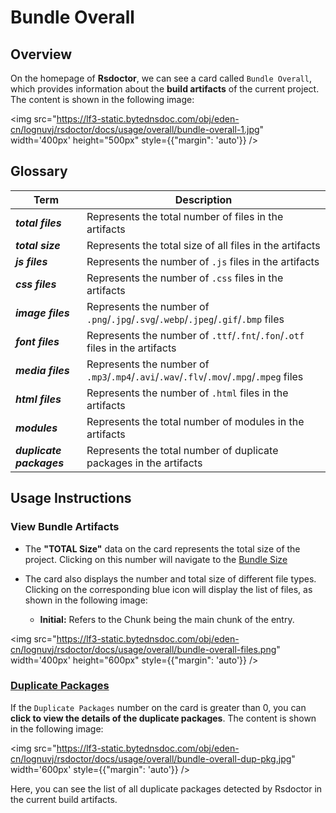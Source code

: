 # Bundle Overall

## Overview

On the homepage of **Rsdoctor**, we can see a card called `Bundle Overall`, which provides information about the **build artifacts** of the current project. The content is shown in the following image:

<img src="https://lf3-static.bytednsdoc.com/obj/eden-cn/lognuvj/rsdoctor/docs/usage/overall/bundle-overall-1.jpg" width='400px' height="500px" style={{"margin": 'auto'}} />

## Glossary

| Term                            | Description                                                                         |
| ------------------------------- | ----------------------------------------------------------------------------------- |
| <b><i>total files</i></b>       | Represents the total number of files in the artifacts                               |
| <b><i>total size</i></b>        | Represents the total size of all files in the artifacts                             |
| <b><i>js files</i></b>          | Represents the number of `.js` files in the artifacts                              |
| <b><i>css files</i></b>         | Represents the number of `.css` files in the artifacts                             |
| <b><i>image files</i></b>       | Represents the number of `.png`/`.jpg`/`.svg`/`.webp`/`.jpeg`/`.gif`/`.bmp` files  |
| <b><i>font files</i></b>        | Represents the number of `.ttf`/`.fnt`/`.fon`/`.otf` files in the artifacts         |
| <b><i>media files</i></b>       | Represents the number of `.mp3`/`.mp4`/`.avi`/`.wav`/`.flv`/`.mov`/`.mpg`/`.mpeg` files |
| <b><i>html files</i></b>        | Represents the number of `.html` files in the artifacts                             |
| <b><i>modules</i></b>           | Represents the total number of modules in the artifacts                            |
| <b><i>duplicate packages</i></b>| Represents the total number of duplicate packages in the artifacts                  |

## Usage Instructions

### View Bundle Artifacts

- The **"TOTAL Size"** data on the card represents the total size of the project. Clicking on this number will navigate to the [Bundle Size](./bundle-size.mdx)

- The card also displays the number and total size of different file types. Clicking on the corresponding blue icon will display the list of files, as shown in the following image:
  - **Initial:** Refers to the Chunk being the main chunk of the entry.
  
<img src="https://lf3-static.bytednsdoc.com/obj/eden-cn/lognuvj/rsdoctor/docs/usage/overall/bundle-overall-files.png" width='400px' height="600px" style={{"margin": 'auto'}}  />

### [Duplicate Packages](../topic/duplicate-pkg-problem.mdx)

If the `Duplicate Packages` number on the card is greater than 0, you can **click to view the details of the duplicate packages**. The content is shown in the following image:

<img src="https://lf3-static.bytednsdoc.com/obj/eden-cn/lognuvj/rsdoctor/docs/usage/overall/bundle-overall-dup-pkg.jpg" width='600px' style={{"margin": 'auto'}} />

Here, you can see the list of all duplicate packages detected by Rsdoctor in the current build artifacts.
